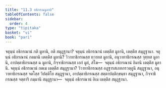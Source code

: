 ```yaml
---
title: "11.3 อธิกรณมูลาทิ"
tableOfContents: false
sidebar:
  order: 4
type: "tipitaka"
basket: "vi"
book: "pari"
---
```



<DynamicBreadcrumb />

<Division number="343" book="pari">

<Paragraph number="1715" book="pari">
จตุนฺนํ อธิกรณานํ กติ มูลานิ, กติ สมุฏฺฐานา? จตุนฺนํ อธิกรณานํ เตตฺตึส มูลานิ, เตตฺตึส สมุฏฺฐานา.
</Paragraph>

<Paragraph number="1716" book="pari">
จตุนฺนํ อธิกรณานํ กตมานิ เตตฺตึส มูลานิ? วิวาทาธิกรณสฺส ทฺวาทส มูลานิ, อนุวาทาธิกรณสฺส จุทฺทส มูลานิ, อาปตฺตาธิกรณสฺส ฉ มูลานิ, กิจฺจาธิกรณสฺส เอกํ มูลํ, สํโฆ—  จตุนฺนํ อธิกรณานํ อิมานิ เตตฺตึส มูลานิ.
</Paragraph>

<Paragraph number="1717" book="pari">
จตุนฺนํ อธิกรณานํ กตเม เตตฺตึส สมุฏฺฐานา? วิวาทาธิกรณสฺส อฏฺฐารสเภทกรวตฺถูนิ สมุฏฺฐานา, อนุวาทาธิกรณสฺส จตโสฺส วิปตฺติโย สมุฏฺฐานา, อาปตฺตาธิกรณสฺส สตฺตาปตฺติกฺขนฺธา สมุฏฺฐานา, กิจฺจาธิกรณสฺส จตฺตาริ กมฺมานิ สมุฏฺฐานา—  จตุนฺนํ อธิกรณานํ อิเม เตตฺตึส สมุฏฺฐานา.
</Paragraph>
</Division>